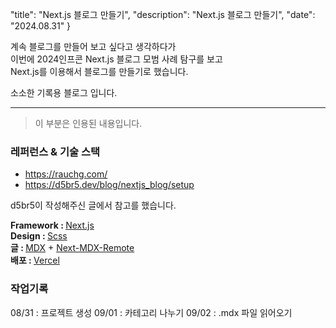   "title": "Next.js 블로그 만들기",
  "description": "Next.js 블로그 만들기",
  "date": "2024.08.31"
}


계속 블로그를 만들어 보고 싶다고 생각하다가  
이번에 2024인프콘 Next.js 블로그 모범 사례 탐구를 보고   
Next.js를 이용해서 블로그를 만들기로 했습니다. 

소소한 기록용 블로그 입니다. 

---

<blockquote>
이 부분은 인용된 내용입니다.
</blockquote>

### 레퍼런스 & 기술 스택

- https://rauchg.com/
- https://d5br5.dev/blog/nextjs_blog/setup

d5br5이 작성해주신 글에서 참고를 했습니다. 

<b>Framework : </b>[Next.js](https://nextjs.org/)  
<b>Design  : </b>[Scss](https://sass-lang.com/)  
<b>글 : </b>[MDX](https://mdxjs.com/) + [Next-MDX-Remote](https://github.com/hashicorp/next-mdx-remote#react-server-components-rsc--nextjs-app-directory-support)  
<b>배포 : </b>[Vercel](https://vercel.com/dashboard)  


### 작업기록
08/31 : 프로젝트 생성
09/01 : 카테고리 나누기
09/02 : .mdx 파일 읽어오기 
